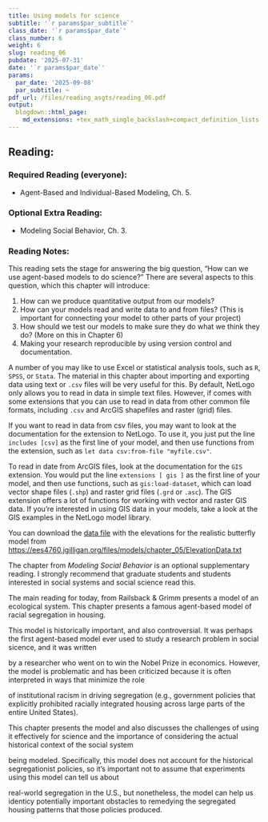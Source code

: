 ---
title: Using models for science
subtitle: '`r params$par_subtitle`'
class_date: '`r params$par_date`'
class_number: 6
weight: 6
slug: reading_06
pubdate: '2025-07-31'
date: '`r params$par_date`'
params:
  par_date: '2025-09-08'
  par_subtitle: ~
pdf_url: /files/reading_asgts/reading_06.pdf
output:
  blogdown::html_page:
    md_extensions: +tex_math_single_backslash+compact_definition_lists
---
## Reading:

### Required Reading (everyone):

* Agent-Based and Individual-Based Modeling, Ch. 5.

### Optional Extra Reading:

* Modeling Social Behavior, Ch. 3.

### Reading Notes:

This reading sets the stage for answering the big question, "How can we use agent-based models to do science?"
There are several aspects to this question, which this chapter will introduce:

1. How can we produce quantitative output from our models?
1. How can your models read and write data to and from files? (This is important for connecting your model to other parts of your project)
1. How should we test our models to make sure they do what we think they do? (More on this in Chapter 6)
1. Making your research reproducible by using version control and documentation.

A number of you may like to use Excel or statistical analysis tools, such as `R`, `SPSS`, or `Stata`. The material in this chapter about
importing and exporting data using text or `.csv` files will be very useful for this. 
By default, NetLogo only allows you to read in data in simple text files. However, if comes with some extensions that you can use to read in 
data from other common file formats, including `.csv` and ArcGIS shapefiles and raster (grid) files.

If you want to read in data from csv files, you may want to 
look at the documentation for the \texttt{csv} extension to NetLogo. To use it, you just put the line `includes [csv]` as the first line of your
model, and then  use functions from the extension, such as `let data csv:from-file "myfile.csv"`.

To read in date from ArcGIS files, look at the documentation for the `GIS` extension. You would put the line `extensions [ gis ]` as the
first line of your model, and then use functions, such as `gis:load-dataset`, which can load vector shape files (`.shp`) 
and raster grid files (`.grd` or `.asc`). The GIS extension offers a lot of functions for working with vector and raster GIS data.
If you're interested in using GIS data in your models, take a look at the GIS examples in the NetLogo model library.


You can download the [data file](/files/models/chapter_05/ElevationData.txt) with the elevations for the realistic butterfly model from 
<https://ees4760.jgilligan.org/files/models/chapter_05/ElevationData.txt>


The chapter from _Modeling Social Behavior_ is an optional supplementary reading. I strongly recommend that graduate students and students interested in social systems and social science read this. 

The main reading for today, from Railsback & Grimm presents a model of an ecological system. This chapter presents a famous agent-based model of racial segregation in housing. 
This model is historically important, and also controversial. It was perhaps the first agent-based model ever used to study a research problem in social sicence, and it was written 
by a researcher who went on to win the Nobel Prize in economics. However, the model is problematic and has been criticized because it is often interpreted in ways that minimize the role 
of institutional racism in driving segregation (e.g., government policies that explicitly prohibited racially integrated housing across large parts of the entire United States). 
This chapter presents the model and also discusses the challenges of using it effectively for science and the importance of considering the actual historical context of the social system
being modeled. Specifically, this model does not account for the historical segregationist policies, so it's important not to assume that experiments using this model can tell us about
real-world segregation in the U.S., but nonetheless, the model can help us identicy potentially important obstacles to remedying the segregated housing patterns that those policies produced.
